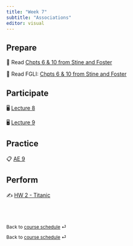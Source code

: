 ```yaml
---
title: "Week 7"
subtitle: "Associations"
editor: visual
---
```


## Prepare

📖 Read [Chpts 6 & 10 from Stine and Foster](https://www.pearson.com/store/en-us/pearsonplus/p/9780137399727.html)

📖 Read FGLI: [Chpts 6 & 10 from Stine and Foster](https://portal.mypearson.com/course-home/handout/sturdevant21135/Student_Registration_Handout_sturdevant21135.pdf)

## Participate

🖥️ [Lecture 8](/slides/lect_08.html)

🖥️ [Lecture 9](/slides/lect_09.html)

## Practice

📋 [AE 9](/ae/ae-9.html)

## Perform

✍️ [HW 2 - Titanic](/hw/hw-2.html)

<br><br>

::: {style="font-size: 0.875em;"}
Back to [course schedule](/ "Course schedule") ⏎
:::

::: {style="font-size: 0.875em;"}
Back to [course schedule](/ "Course schedule") ⏎
:::
